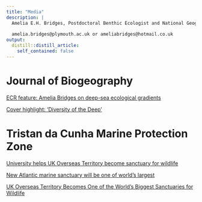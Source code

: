 ```yaml
---
title: "Media"
description: |
  Amelia E.H. Bridges, Postdoctoral Benthic Ecologist and National Geographic Explorer
  
  amelia.bridges@plymouth.ac.uk or ameliabridges@hotmail.co.uk
output:
  distill::distill_article:
    self_contained: false
---
```


# Journal of Biogeography 

[ECR feature: Amelia Bridges on deep-sea ecological gradients](https://journalofbiogeographynews.org/2022/05/16/ecr-feature-amelia-bridges-on-deep-sea-ecological-gradients/)

[Cover highlight: 'Diversity of the Deep'](https://journalofbiogeographynews.org/2022/07/04/diversity-of-the-deep/)

# Tristan da Cunha Marine Protection Zone

[University helps UK Overseas Territory become sanctuary for wildlife](https://www.plymouth.ac.uk/news/university-helps-uk-overseas-territory-become-one-of-the-worlds-biggest-sanctuaries-for-wildlife)

[New Atlantic marine sanctuary will be one of world's largest](https://www.nationalgeographic.com/environment/article/tristan-da-cunha-atlantic-marine-protection-zone)

[UK Overseas Territory Becomes One of the World’s Biggest Sanctuaries for Wildlife](https://blog.nationalgeographic.org/2020/11/12/uk-overseas-territory-becomes-one-of-the-worlds-biggest-sanctuaries-for-wildlife/)
